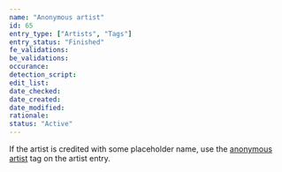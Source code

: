 ```yaml
---
name: "Anonymous artist"
id: 65
entry_type: ["Artists", "Tags"]
entry_status: "Finished"
fe_validations:
be_validations:
occurance:
detection_script:
edit_list:
date_checked:
date_created:
date_modified:
rationale:
status: "Active"
---
```

If the artist is credited with some placeholder name, use the [anonymous artist](https://vocadb.net/T/6403) tag on the artist entry.